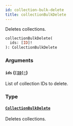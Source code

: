 ```yaml
---
id: collection-bulk-delete
title: collectionBulkDelete
---
```


Deletes collections.

```graphql
collectionBulkDelete(
  ids: [ID]!
): CollectionBulkDelete

```

### Arguments

#### `ids` ([`[ID]!`](/developer/api-reference/scalars/id))

List of collection IDs to delete.

### Type

#### [`CollectionBulkDelete`](/developer/api-reference/objects/collection-bulk-delete)

Deletes collections.

